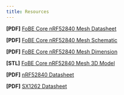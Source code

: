 ```yaml
---
title: Resources
---
```


**[PDF]** [FoBE Core nRF52840 Mesh Datasheet](/assets/files/f6001/f6001.prj.datasheet.r1a.pdf)

**[PDF]** [FoBE Core nRF52840 Mesh Schematic](/assets/files/f6001/f6001.prj.sch.r1a.pdf)

**[PDF]** [FoBE Core nRF52840 Mesh Dimension](/assets/files/f6001/f6001.prj.dim.r1a.pdf)

**[STL]** [FoBE Core nRF52840 Mesh 3D Model](/assets/files/f6001/f6001.prj.model.r1a.stl)

**[PDF]**  [nRF52840 Datasheet](https://www.nordicsemi.com/Products/nRF5284PDF)

**[PDF]** [SX1262 Datasheet](https://www.semtech.com/products/wireless-rf/lora-transceivers/sx1262)
